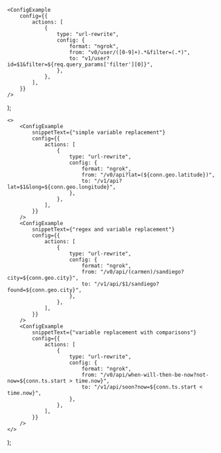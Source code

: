 
	<ConfigExample
		config={{
			actions: [
				{
					type: "url-rewrite",
					config: {
						format: "ngrok",
						from: "v0/user/([0-9]+).*&filter=(.*)",
						to: "v1/user?id=$1&filter=${req.query_params['filter'][0]}",
					},
				},
			],
		}}
	/>
);

	<>
		<ConfigExample
			snippetText={"simple variable replacement"}
			config={{
				actions: [
					{
						type: "url-rewrite",
						config: {
							format: "ngrok",
							from: "/v0/api?lat=(${conn.geo.latitude})",
							to: "/v1/api?lat=$1&long=${conn.geo.longitude}",
						},
					},
				],
			}}
		/>
		<ConfigExample
			snippetText={"regex and variable replacement"}
			config={{
				actions: [
					{
						type: "url-rewrite",
						config: {
							format: "ngrok",
							from: "/v0/api/(carmen)/sandiego?city=${conn.geo.city}",
							to: "/v1/api/$1/sandiego?found=${conn.geo.city}",
						},
					},
				],
			}}
		/>
		<ConfigExample
			snippetText={"variable replacement with comparisons"}
			config={{
				actions: [
					{
						type: "url-rewrite",
						config: {
							format: "ngrok",
							from: "/v0/api/when-will-then-be-now?not-now=${conn.ts.start > time.now}",
							to: "/v1/api/soon?now=${conn.ts.start < time.now}",
						},
					},
				],
			}}
		/>
	</>
);
